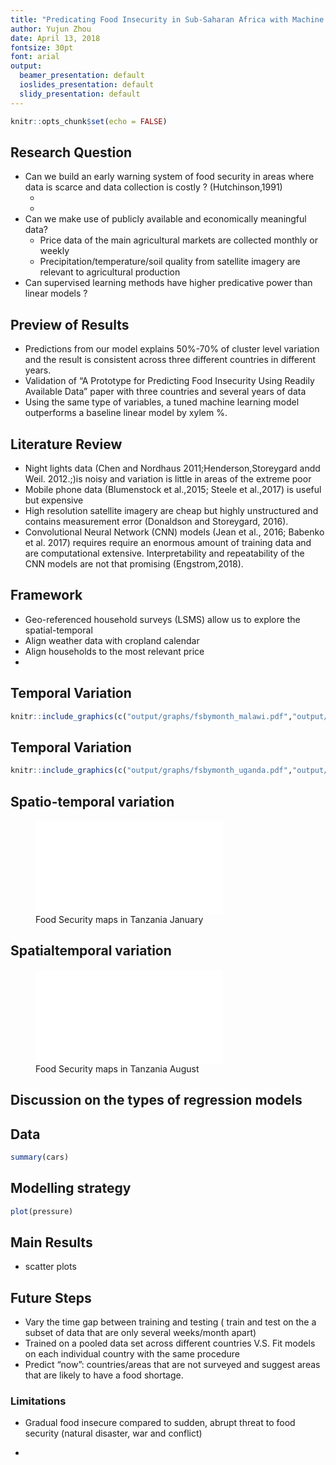 ```yaml
---
title: "Predicating Food Insecurity in Sub-Saharan Africa with Machine Learning"
author: Yujun Zhou
date: April 13, 2018
fontsize: 30pt
font: arial
output:
  beamer_presentation: default
  ioslides_presentation: default
  slidy_presentation: default
---
```


```r
knitr::opts_chunk$set(echo = FALSE)

```

## Research Question

- Can we build an early warning system of food security in areas where data is scarce and data collection is costly ? (Hutchinson,1991)
    + 
    + 
    
- Can we make use of publicly available and economically meaningful data? 
    + Price data of the main agricultural markets are collected monthly or weekly 
    + Precipitation/temperature/soil quality from satellite imagery are relevant to agricultural production 
   
 - Can supervised learning methods have higher predicative power than linear models ?

## Preview of Results

  - Predictions from our model explains 50%-70% of cluster level variation and the result is consistent across three different countries in different years. 
  - Validation of  "A Prototype for Predicting Food Insecurity Using Readily Available Data" paper with three countries and several years of data 
  - Using the same type of variables, a tuned machine learning model outperforms a baseline linear model by xylem %. 
    
## Literature Review

  - Night lights data (Chen and Nordhaus 2011;Henderson,Storeygard andd Weil. 2012.;)is noisy and variation is little in areas of the extreme poor 
  - Mobile phone data (Blumenstock et al.,2015; Steele et al.,2017) is useful but expensive
  - High resolution satellite imagery are cheap but highly unstructured and contains measurement error (Donaldson and Storeygard, 2016). 
  - Convolutional Neural Network (CNN) models (Jean et al., 2016; Babenko et al. 2017) requires require an enormous amount of training
data and are computational extensive. Interpretability and repeatability of the CNN models are not that promising (Engstrom,2018).
   
## Framework

- Geo-referenced household surveys (LSMS) allow us to explore the spatial-temporal  
- Align weather data with cropland calendar
- Align households to the most relevant price
- 

## Temporal Variation

```r
knitr::include_graphics(c("output/graphs/fsbymonth_malawi.pdf","output/graphs/seasonal-calendar-malawi.png"))
```


## Temporal Variation

```r
knitr::include_graphics(c("output/graphs/fsbymonth_uganda.pdf","output/graphs/seasonal-calendar-uganda.png"))
```

## Spatio-temporal variation

![Food Security maps in Tanzania January ](output\graphs\fsmaps_jan.pdf)


## Spatialtemporal variation

![Food Security maps in Tanzania August ](output\graphs\fsmaps_august.pdf)

## Discussion on the types of regression models 

## Data

```r
summary(cars)
```

## Modelling strategy

```r
plot(pressure)
```


## Main Results

 - scatter plots 

## Future Steps 
 - Vary the time gap between training and testing ( train and test on the a subset of data that are only several weeks/month apart)
 - Trained on a pooled data set across different countries V.S. Fit models on each individual country with the same procedure
 - Predict "now": countries/areas that are not surveyed and suggest areas that are likely to have a food shortage. 
 
### Limitations 
 - Gradual food insecure compared to sudden, abrupt threat to food security (natural disaster, war and conflict) 
 
 - 
 
